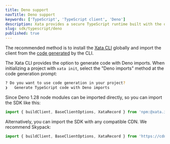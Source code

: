 ```yaml
---
title: Deno support
navTitle: Deno support
keywords: ['TypeScript', 'TypeScript client', 'Deno']
description: Xata provides a secure TypeScript runtime built with the option to generate code with Deno imports
slug: sdk/typescript/deno
published: true
---
```


The recommended method is to install the [Xata CLI](/docs/getting-started/cli) globally and import the client from the [code generated](/docs/getting-started/cli#codegen) by the CLI.

The Xata CLI provides the option to generate code with Deno imports. When initializing a project with `xata init`, select the "Deno imports" method at the code generation prompt:

```sh
? Do you want to use code generation in your project?
❯   Generate TypeScript code with Deno imports
```

Since Deno 1.28 node modules can be imported directly, so you can import the SDK like this:

```ts
import { buildClient, BaseClientOptions, XataRecord } from 'npm:@xata.io/client@latest';
```

Alternatively, you can import the SDK with any compatible CDN. We recommend Skypack:

```ts
import { buildClient, BaseClientOptions, XataRecord } from 'https://cdn.skypack.dev/@xata.io/client?dts';
```
